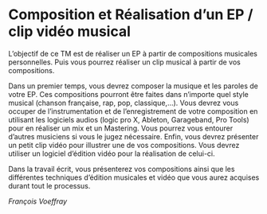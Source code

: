 # Composition et Réalisation d'un EP / clip vidéo musical

L'objectif de ce TM est de réaliser un EP à partir de compositions musicales personnelles. Puis vous pourrez réaliser un clip musical à partir de vos compositions.

Dans un premier temps, vous devrez composer la musique et les paroles de votre EP. Ces compositions pourront être faites dans n'importe quel style musical (chanson française, rap, pop, classique,…). Vous devrez vous occuper de l'instrumentation et de l'enregistrement de votre composition en utilisant les logiciels audios (logic pro X, Ableton, Garageband, Pro Tools) pour en réaliser un mix et un Mastering. Vous pourrez vous entourer d'autres musiciens si vous le jugez nécessaire. Enfin, vous devrez présenter un petit clip vidéo pour illustrer une de vos compositions. Vous devrez utiliser un logiciel d'édition vidéo pour la réalisation de celui-ci.

Dans la travail écrit, vous présenterez vos compositions ainsi que les différentes techniques d'édition musicales et vidéo que vous aurez acquises durant tout le processus.

::: {.signature data-latex=""}
*François Voeffray*
:::